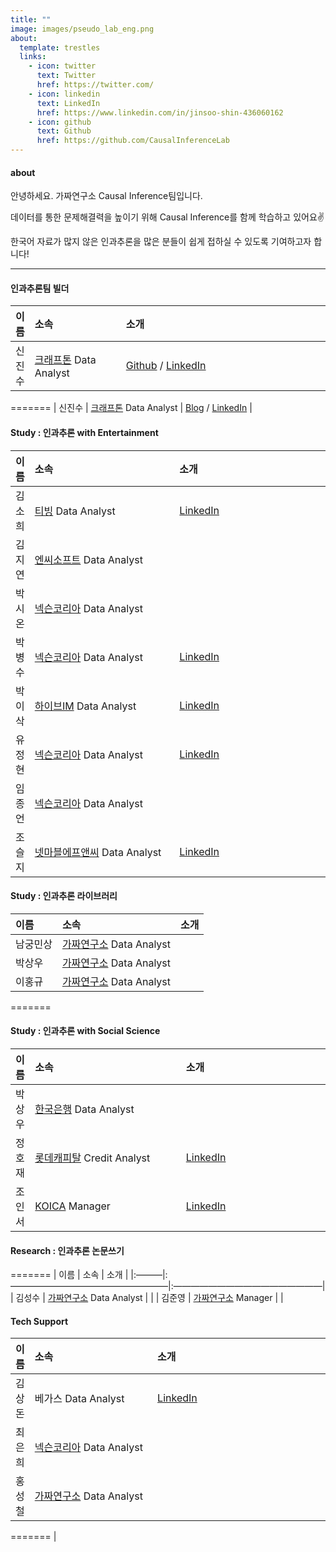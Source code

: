 ```yaml
---
title: ""
image: images/pseudo_lab_eng.png
about:
  template: trestles
  links:
    - icon: twitter
      text: Twitter
      href: https://twitter.com/
    - icon: linkedin
      text: LinkedIn
      href: https://www.linkedin.com/in/jinsoo-shin-436060162
    - icon: github
      text: Github
      href: https://github.com/CausalInferenceLab
---
```


#### about

안녕하세요. 가짜연구소 Causal Inference팀입니다.

데이터를 통한 문제해결력을 높이기 위해 Causal Inference를 함께 학습하고 있어요✌️

한국어 자료가 많지 않은 인과추론을 많은 분들이 쉽게 접하실 수 있도록 기여하고자 합니다!

------------------------------------------------------------------------

#### 인과추론팀 빌더

| 이름   | 소속                                              | 소개                                                                                                             |
|:-------|:--------------------------------------------------|:-----------------------------------------------------------------------------------------------------------------|
| 신진수 | [크래프톤](https://www.krafton.com/) Data Analyst | [Github](https://github.com/CausalInferenceLab) / [LinkedIn](https://www.linkedin.com/in/jinsoo-shin-436060162/) |

======= \| 신진수 \| [크래프톤](https://www.krafton.com/) Data Analyst \| [Blog](https://jinsooshin.tistory.com) / [LinkedIn](https://www.linkedin.com/in/jinsoo-shin-436060162) \|

#### Study : 인과추론 with Entertainment

| 이름   | 소속                                                                         | 소개                                                                            |
|:-------|:-----------------------------------------------------------------------------|:--------------------------------------------------------------------------------|
| 김소희 | [티빙](https://team.tving.com/) Data Analyst                                 | [LinkedIn](https://www.linkedin.com/in/sohee-kim-9460b6113/)                    |
| 김지연 | [엔씨소프트](https://kr.ncsoft.com/kr/index.do) Data Analyst                 |                                                                                 |
| 박시온 | [넥슨코리아](https://company.nexon.com/kr/) Data Analyst                     |                                                                                 |
| 박병수 | [넥슨코리아](https://company.nexon.com/kr/) Data Analyst                     | [LinkedIn](https://www.linkedin.com/in/byeongsu-park-58249b196/)                |
| 박이삭 | [하이브IM](https://hybecorp.com/kor/main) Data Analyst                       | [LinkedIn](https://www.linkedin.com/in/%EC%9D%B4%EC%82%AD-%EB%B0%95-75a7a916a/) |
| 유정현 | [넥슨코리아](https://company.nexon.com/kr/) Data Analyst                     | [LinkedIn](https://www.linkedin.com/in/jeonghyun-y-750a7b1b2/)                  |
| 임종언 | [넥슨코리아](https://company.nexon.com/kr/) Data Analyst                     |                                                                                 |
| 조슬지 | [넷마블에프앤씨](https://company.netmarble.com/studio/list/fnc) Data Analyst | [LinkedIn](https://www.linkedin.com/in/%EC%8A%AC%EC%A7%80-%EC%A1%B0-4370251b8/) |

#### Study : 인과추론 라이브러리

| 이름     | 소속                                              | 소개 |
|:---------|:--------------------------------------------------|:-----|
| 남궁민상 | [가짜연구소](https://pseudo-lab.com) Data Analyst |      |
| 박상우   | [가짜연구소](https://pseudo-lab.com) Data Analyst |      |
| 이홍규   | [가짜연구소](https://pseudo-lab.com) Data Analyst |      |

=======

#### Study : 인과추론 with Social Science

| 이름   | 소속                                                  | 소개                                               |
|:-------|:------------------------------------------------------|:---------------------------------------------------|
| 박상우 | [한국은행](https://pseudo-lab.com) Data Analyst       |                                                    |
| 정호재 | [롯데캐피탈](https://www.lottecap.com) Credit Analyst | [LinkedIn](https://www.linkedin.com/in/wjdghwo/)   |
| 조인서 | [KOICA](https://www.koica.go.kr) Manager              | [LinkedIn](https://www.linkedin.com/in/yinseo-cho) |

#### Research : 인과추론 논문쓰기

======= \| 이름 \| 소속 \| 소개 \| \|:---------\|:------------------------------------------------------\|:---------------------------------------------------\| \| 김성수 \| [가짜연구소](https://pseudo-lab.com) Data Analyst \| \| \| 김준영 \| [가짜연구소](https://pseudo-lab.com) Manager \| \|

#### Tech Support

| 이름   | 소속                                                     | 소개                                                                            |
|:-------|:---------------------------------------------------------|:--------------------------------------------------------------------------------|
| 김상돈 | 베가스 Data Analyst                                      | [LinkedIn](https://www.linkedin.com/in/%EC%83%81%EB%8F%88-%EA%B9%80-b89985199/) |
| 최은희 | [넥슨코리아](https://company.nexon.com/kr/) Data Analyst |                                                                                 |
| 홍성철 | [가짜연구소](https://pseudo-lab.com) Data Analyst        |                                                                                 |

======= \|
